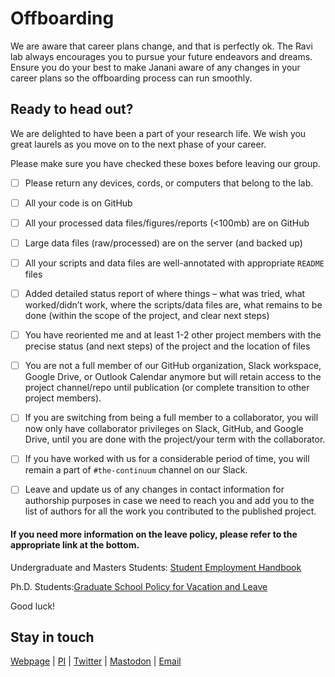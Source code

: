 # Offboarding

We are aware that career plans change, and that is perfectly ok. The Ravi lab always encourages you to pursue your future endeavors and dreams. Ensure you do your best to make Janani aware of any changes in your career plans so the offboarding process can run smoothly. 

## Ready to head out?

We are delighted to have been a part of your research life. We wish you great laurels as you move on to the next phase of your career.

Please make sure you have checked these boxes before leaving our group.

-   [ ] Please return any devices, cords, or computers that belong to the lab.

-   [ ] All your code is on GitHub

-   [ ] All your processed data files/figures/reports (\<100mb) are on GitHub

-   [ ] Large data files (raw/processed) are on the server (and backed up)

-   [ ] All your scripts and data files are well-annotated with appropriate `README` files

-   [ ] Added detailed status report of where things -- what was tried, what worked/didn't work, where the scripts/data files are, what remains to be done (within the scope of the project, and clear next steps)

-   [ ] You have reoriented me and at least 1-2 other project members with the precise status (and next steps) of the project and the location of files

-   [ ] You are not a full member of our GitHub organization, Slack workspace, Google Drive, or Outlook Calendar anymore but will retain access to the project channel/repo until publication (or complete transition to other project members).

-   [ ] If you are switching from being a full member to a collaborator, you will now only have collaborator privileges on Slack, GitHub, and Google Drive, until you are done with the project/your term with the collaborator.

-   [ ] If you have worked with us for a considerable period of time, you will remain a part of `#the-continuum` channel on our Slack.

-   [ ] Leave and update us of any changes in contact information for authorship purposes in case we need to reach you and add you to the list of authors for all the work you contributed to the published project.

#### If you need more information on the leave policy, please refer to the appropriate link at the bottom.

Undergraduate and Masters Students: [Student Employment Handbook](https://www.ucdenver.edu/docs/librariesprovider41/student-employment/student_hourly_employment_handbook.pdf?sfvrsn=8e3963ba_6)

Ph.D. Students:[Graduate School Policy for Vacation and Leave](https://www.ucdenver.edu/docs/librariesprovider138/denver-anschutz-graduate-school/resources/gs-student-leavevacpolicy.pdf?sfvrsn=661c22b9_2)

Good luck!

## Stay in touch

[Webpage](https://jravilab.github.io) \| [PI](https://jravilab.github.io/#about) \| [Twitter](https://twitter.com/jravilab) \| [Mastodon](https://genomic.social/@jravilab) \| [Email](mailto:janani.ravi@cuanschutz.edu)

